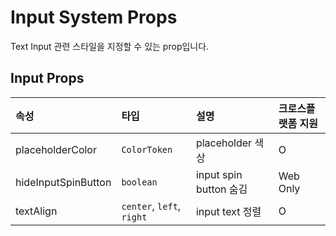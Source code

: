 # Input System Props

Text Input 관련 스타일을 지정할 수 있는 prop입니다.

## Input Props

| 속성                | 타입                      | 설명                   | 크로스플랫폼 지원 |
| :------------------ | :------------------------ | :--------------------- | :---------------- |
| placeholderColor    | `ColorToken`              | placeholder 색상       | O                 |
| hideInputSpinButton | `boolean`                 | input spin button 숨김 | Web Only          |
| textAlign           | `center`, `left`, `right` | input text 정렬        | O                 |
